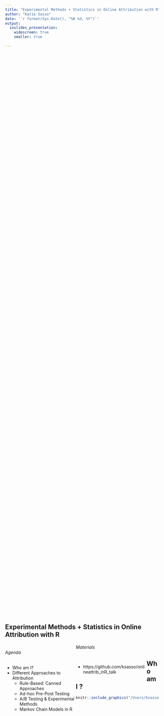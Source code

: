 ```yaml
---
title: "Experimental Methods + Statistics in Online Attribution with R"
author: "Katie Sasso"
date: '`r format(Sys.Date(), "%B %d, %Y")`'
output:
  ioslides_presentation:
    widescreen: true
    smaller: true
    
---
```

<style>
.column-left{
  float: left;
  width: 46%;
  text-align: left;
}
</style>

<style>
.column-left3{
  float: left;
  width: 32%;
  text-align: left;
}
.column-center3{
  display: inline-block;
  width: 32%;
  text-align: center;
}
.column-right3{
  float: right;
  width: 32%;
  text-align: right;
}
</style>

<style>
pre {
  white-space: pre !important;
  overflow-y: scroll !important;
  height: 50vh !important;
}
</style>


## Experimental Methods + Statistics in Online Attribution with R

<div class="column-left">

###### Agenda

- Who am I?
- Different Approaches to Attribution 
    + Rule-Based: Canned Approaches
    + Ad-hoc Pre-Post Testing 
    + A/B Testing & Experimental Methods
    + Markov Chain Models in R 

</div>

###### Materials

<div class="column-left">

- https://github.com/ksasso/onlineattrib_inR_talk

</div>

## Who am I ? 

```r
knitr::include_graphics("/Users/ksasso/Dropbox/R/web_analytics_wednesday/bio_pic.png")
```

## Different Approaches to Attribution


```r
knitr::include_graphics("/Users/ksasso/Dropbox/R/web_analytics_wednesday/methods_table.png")
```

## Rule-Based: Canned Approaches

<div class="column-left">

Some Examples: 

  - Last Interaction
  - First Interaction
  - Last Non-Direct Click
  - Linear Attribution
  - Time Decay
  - Position Based

</div>

<div class="column-left">

[Google Analytics](https://support.google.com/analytics/answer/1662518?hl=en) 

```r
knitr::include_graphics("/Users/ksasso/Dropbox/R/web_analytics_wednesday/google_analytics.png")
```

</div>

## Ad-hoc Pre-Post Testing

<div class="column-left">

An example:

  - We track the same customers' sales over a two 2-week period in which our Facebook ad was and was not live
    + We then compare sales or conversion between these two time periods for the same customer (i.e., repeated measures)
  - We can also treat ad_exposure as a predictor along with some other likely important factors (i.e., purchase hx, buying segment, days of week)
    + Use more advanced modeling techniques to predict conversion or revenue
  
</div>

<div class="column-left">

Statistical Approaches: 

   - Similar to what we will see for A/B test in basic form, but more limited inferences (not causal)
   - Utilize more complicated machine learning models (i.e., glm, random forest, or xgBoost model) more on this soon !
  
[Some Modeling Options](https://en.wikipedia.org/wiki/A/B_testing#Common_test_statistics)
```r
knitr::include_graphics("/Users/ksasso/Dropbox/R/web_analytics_wednesday/wiki_simpleABmodels.png")
```

</div>

## A/B Testing & Experimental Methods

<div class="column-left">

The 3rd Variable Problem:

  - Cities with more churches have higher crime rates. But what about population?

```r
knitr::include_graphics("/Users/ksasso/Dropbox/R/web_analytics_wednesday/confounds.png")
```

</div>


<div class="column-left">

[Central Limit Theorem](https://en.wikipedia.org/wiki/Central_limit_theorem) & [Random Assignment](https://en.wikipedia.org/wiki/Random_assignment)

  - Randomly assign customers to groups based on chance procedure
  - Minimizes differences between groups such that differences can be attributed to experiment
  - Central Limit Theorem: When random variables (independent) are added to a set their distribution tends toward a normal distribution (informally a “bell curve”) even if the original variables themselves are not normally distributed
    + Helps justify the approximation of large-sample statistics to the normal distribution in controlled experiments 

```r
knitr::include_graphics("/Users/ksasso/Dropbox/R/web_analytics_wednesday/bellcurve.png")
```

</div>

## A/B Testing & Experimental Methods

<div class="column-left">

[Example A/B test diagram](https://conversionxl.com/blog/ab-testing-guide/)
```r
knitr::include_graphics("/Users/ksasso/Dropbox/R/web_analytics_wednesday/AB_TEST.png")
```

</div>

<div class="column-left">

Statistical Approaches:

  - Statistical methods same as ad-hoc pre-post, but now campaign exposure is randomly assigned!
  - Randomization in R
  
```r
library(dplyr)
head(mtcars)
mtcars <- mtcars %>% 
  mutate(row_id  = row_number())
test <- mtcars %>% 
  sample_frac(.5)
control <- mtcars %>% 
  filter(!row_id %in% test$row_id)
```
</div>

```r


```


## A/B Testing & Experimental Methods

<div class="column-left">

Incorporating additional Predictors: Linear Method

```r
knitr::include_graphics("/Users/ksasso/Dropbox/R/web_analytics_wednesday/glm.png")
```

```r
counts <- c(18,17,15,20,10,20,25,13,12)
outcome <- gl(3,1,9)
treatment <- gl(3,3)
print(d.AD <- data.frame(treatment, outcome, counts))
glm.D93 <- glm(counts ~ outcome + treatment, family = poisson())
summary(glm.D93)
```

</div>

<div class="column-left">

Incorporating additional Predictors: xgBoost

```r
knitr::include_graphics("baseball_tree_ongraph.png")
```

```r
knitr::include_graphics("gradientboosting.jpg")
```

</div>

## Markov Chain Models in R 

[ChannelAttribution Package in R](https://www.r-bloggers.com/attribution-model-with-r-part-1-markov-chains-concept/)

Allows us to:

  - Account for paths that don't result in conversion
  - Switch from rule-based to probabilistic models
  - Represent every customer journey as a chain in a directed Markov graph where each vertex is a possible state (channel/touchpoint) and the edges represent the probability of transition between the states (including conversion.)
    + "Memory free" probability of reaching one state depends only on the previous state visited
  - Take advantage of removal effect
    + Remove each channel from the path graph consecutively and measure how many conversions (or how much value) could be made (earned) without the one. 
    + Allows you to say "If we had removed channel 1, what would the probability of conversion be?"
  

## Markov Chain Models in R: Implementation 

```r
library(dplyr)
library(reshape2)
library(ggplot2)
library(ChannelAttribution)
library(markovchain)
 
##### simple example #####
# creating a data sample
df1 <- data.frame(path = c('c1 > c2 > c3', 'c1', 'c2 > c3'), conv = c(1, 0, 0), conv_null = c(0, 1, 1))

# calculating the models
mod1 <- markov_model(df1,
var_path = 'path',
var_conv = 'conv',
var_null = 'conv_null',
out_more = TRUE)
 
# extracting the results of attribution
df_res1 <- mod1$result
 
# extracting a transition matrix
df_trans1 <- mod1$transition_matrix
df_trans1 <- dcast(df_trans1, channel_from ~ channel_to, value.var = 'transition_probability')
 
### plotting the Markov graph ###
df_trans <- mod1$transition_matrix
 
# adding dummies in order to plot the graph
df_dummy <- data.frame(channel_from = c('(start)', '(conversion)', '(null)'),
channel_to = c('(start)', '(conversion)', '(null)'),
transition_probability = c(0, 1, 1))
df_trans <- rbind(df_trans, df_dummy)
 
# ordering channels
df_trans$channel_from <- factor(df_trans$channel_from,
levels = c('(start)', '(conversion)', '(null)', 'c1', 'c2', 'c3'))
df_trans$channel_to <- factor(df_trans$channel_to,
levels = c('(start)', '(conversion)', '(null)', 'c1', 'c2', 'c3'))
df_trans <- dcast(df_trans, channel_from ~ channel_to, value.var = 'transition_probability')
 
# creating the markovchain object
trans_matrix <- matrix(data = as.matrix(df_trans[, -1]),
nrow = nrow(df_trans[, -1]), ncol = ncol(df_trans[, -1]),
dimnames = list(c(as.character(df_trans[, 1])), c(colnames(df_trans[, -1]))))
trans_matrix[is.na(trans_matrix)] <- 0
trans_matrix1 <- new("markovchain", transitionMatrix = trans_matrix)
 
# plotting the graph
plot(trans_matrix1, edge.arrow.size = 0.37)

```

## Thanks!

Don't forget about the Data Cleaning! Yikes

